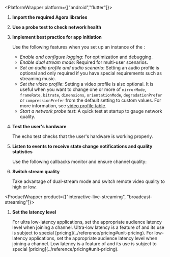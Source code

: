 
<PlatformWrapper platform={["android","flutter"]}>

1. **Import the required Agora libraries**

    <ImportLibrary />

1. **Use a probe test to check network health**

    <ProbeTest />

1. **Implement best practice for app initiation**

    Use the following <Vg k="VSDK" /> features when you set up an instance of the <Vg k="ENGINE" />:

    * _Enable and configure logging_: For optimization and debugging.
    * _Enable dual stream mode_: Required for multi-user scenarios.
    * _Set an audio profile and audio scenario_: Setting an audio profile is optional and only required if you have special requirements such as streaming  music.
    * _Set the video profile_: Setting a video profile is also optional. It is useful when you want to change one or more of `mirrorMode`, `frameRate`, `bitrate`, `dimensions`, `orientationMode`, `degradationPrefer` or `compressionPrefer` from the default setting to custom values.
      For more information, see  [video profile table](#video-profile-table).
    * _Start a network probe test_: A quick test at startup to gauge network quality.

    <SetupEngine />

1. **Test the user's hardware**

    The echo test checks that the user's hardware is working properly.

    <TestHardware />

1. **Listen to <Vg k="ENGINE" /> events to receive state change notifications and quality statistics**

    Use the following callbacks monitor and ensure channel quality:

    <EventHandler />

1. **Switch stream quality**

    Take advantage of dual-stream mode and switch remote video quality to high or low.

    <SwitchQuality />

<ProductWrapper product={["interactive-live-streaming", "broadcast-streaming"]}>
1. **Set the latency level**

    <ProductWrapper product="interactive-live-streaming">
    For ultra low-latency applications, set the appropriate audience latency level when joining a channel. Ultra-low latency is a feature of <Vg k="ILS" /> and its use is subject to special [pricing](../reference/pricing#unit-pricing).
    </ProductWrapper>
    <ProductWrapper product="broadcast-streaming">
    For low-latency applications, set the appropriate audience latency level when joining a channel. Low latency is a feature of <Vg k="BS" /> and its use is subject to special [pricing](../reference/pricing#unit-pricing).
    </ProductWrapper>

    <SetLatency />
</ProductWrapper>

</PlatformWrapper>

